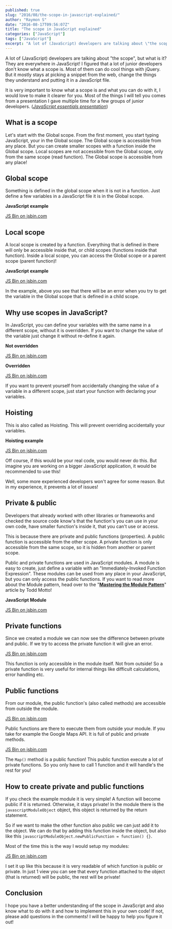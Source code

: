 ```yaml
---
published: true
slug: "2016/08/the-scope-in-javascript-explained/"
author: "Raymon S"
date: "2016-08-17T09:56:07Z"
title: "The scope in JavaScript explained"
categories: ["JavaScript"]
tags: ["JavaScript"]
excerpt: "A lot of (JavaScript) developers are talking about \"the scope\", but what is it? They are everywhe..."
---
```


A lot of (JavaScript) developers are talking about "the scope", but what is it? They are everywhere in JavaScript! I figured that a lot of junior developers don't know what a scope is. Most of them can do cool things with jQuery. But it mostly stays at picking a snippet from the web, change the things they understand and putting it in a JavaScript file.

It is very important to know what a scope is and what you can do with it, I would love to make it clearer for you. Most of the things I will tell you comes from a presentation I gave multiple time for a few groups of junior developers. (_[JavaScript essentials presentation](http://slides.com/raymonschouwenaar-1/javascript-essentials#/8)_)

## What is a scope

Let's start with the Global scope. From the first moment, you start typing JavaScript, your in the Global scope. The Global scope is accessible from any place. But you can create smaller scopes with a function inside the Global scope. Local scopes are not accessible from the Global scope, only from the same scope (read function). The Global scope is accessible from any place!

## Global scope

Something is defined in the global scope when it is not in a function. Just define a few variables in a JavaScript file it is in the Global scope.

**JavaScript example**

[JS Bin on jsbin.com](http://jsbin.com/gicutut/embed?js,console)<script src="https://static.jsbin.com/js/embed.min.js?3.39.11"></script>

## Local scope

A local scope is created by a function. Everything that is defined in there will only be accessible inside that, or child scopes (functions inside that function). Inside a local scope, you can access the Global scope or a parent scope (parent function)!

**JavaScript example**

[JS Bin on jsbin.com](http://jsbin.com/domigov/embed?js,console)<script src="https://static.jsbin.com/js/embed.min.js?3.39.11"></script>

In the example, above you see that there will be an error when you try to get the variable in the Global scope that is defined in a child scope.

## Why use scopes in JavaScript?

In JavaScript, you can define your variables with the same name in a different scope, without it is overridden. If you want to change the value of the variable just change it without re-define it again.

**Not overridden**

[JS Bin on jsbin.com](http://jsbin.com/nejide/embed?js,console)<script src="https://static.jsbin.com/js/embed.min.js?3.39.11"></script>

**Overridden**

[JS Bin on jsbin.com](http://jsbin.com/zodaqo/embed?js,console)<script src="https://static.jsbin.com/js/embed.min.js?3.39.11"></script>

If you want to prevent yourself from accidentally changing the value of a variable in a different scope, just start your function with declaring your variables.

## Hoisting

This is also called as Hoisting. This will prevent overriding accidentally your variables.

**Hoisting example**

[JS Bin on jsbin.com](http://jsbin.com/kuhotok/embed?js,console)<script src="https://static.jsbin.com/js/embed.min.js?3.39.11"></script>

Off course, if this would be your real code, you would never do this. But imagine you are working on a bigger JavaScript application, it would be recommended to use this!

Well, some more experienced developers won't agree for some reason. But in my experience, it prevents a lot of issues!

## Private & public

Developers that already worked with other libraries or frameworks and checked the source code know's that the function's you can use in your own code, have smaller function's inside it, that you can't use or access.

This is because there are private and public functions (properties). A public function is accessible from the other scope. A private function is only accessible from the same scope, so it is hidden from another or parent scope.

Public and private functions are used in JavaScript modules. A module is easy to create, just define a variable with an "Immediately-Invoked Function Expression". These modules can be used from any place in your JavaScript, but you can only access the public functions. If you want to read more about the Module pattern, head over to the "**[Mastering the Module Pattern](https://toddmotto.com/mastering-the-module-pattern/)**" article by Todd Motto!

**JavaScript Module**

[JS Bin on jsbin.com](http://jsbin.com/fiqutij/4/embed?js)<script src="https://static.jsbin.com/js/embed.min.js?3.39.11"></script>

## Private functions

Since we created a module we can now see the difference between private and public. If we try to access the private function it will give an error.

[JS Bin on jsbin.com](http://jsbin.com/dowazit/embed?js,console)<script src="https://static.jsbin.com/js/embed.min.js?3.39.11"></script>

This function is only accessible in the module itself. Not from outside! So a private function is very useful for internal things like difficult calculations, error handling etc.

## Public functions

From our module, the public function's (also called methods) are accessible from outside the module.

[JS Bin on jsbin.com](http://jsbin.com/fidila/embed?js,console)<script src="https://static.jsbin.com/js/embed.min.js?3.39.11"></script>

Public functions are there to execute them from outside your module. If you take for example the Google Maps API. It is full of public and private methods.

[JS Bin on jsbin.com](http://jsbin.com/bidicu/embed?js)<script src="https://static.jsbin.com/js/embed.min.js?3.39.11"></script>

The `Map()` method is a public function! This public function execute a lot of private functions. So you only have to call 1 function and it will handle's the rest for you!

## How to create private and public functions

If you check the example module it is very simple! A function will become public if it is returned. Otherwise, it stays private! In the module there is the `javascriptModuleObject` object, this object is returned by the return statement.

So if we want to make the other function also public we can just add it to the object. We can do that by adding this function inside the object, but also like this `javascriptModuleObject.newPublicFunction = function() {}`.

Most of the time this is the way I would setup my modules:

[JS Bin on jsbin.com](http://jsbin.com/hisupo/embed?js,console)<script src="https://static.jsbin.com/js/embed.min.js?3.39.11"></script>

I set it up like this because it is very readable of which function is public or private. In just 1 view you can see that every function attached to the object (that is returned) will be public, the rest will be private!

## Conclusion

I hope you have a better understanding of the scope in JavaScript and also know what to do with it and how to implement this in your own code! If not, please add questions in the comments! I will be happy to help you figure it out!